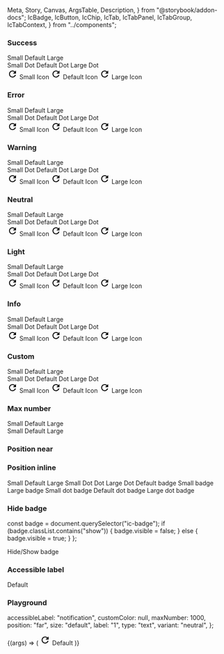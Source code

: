   Meta,
  Story,
  Canvas,
  ArgsTable,
  Description,
} from "@storybook/addon-docs";
  IcBadge,
  IcButton,
  IcChip,
  IcTab,
  IcTabPanel,
  IcTabGroup,
  IcTabContext,
} from "../components";

<Meta title="Badge" component={IcBadge} />

<Description markdown={readme} />

### Success

<Canvas>
  <Story name="Success">
    <div style={{ padding: "16px" }}>
      <IcButton variant="secondary" style={{ marginRight: "16px" }}>
        <IcBadge label="1" slot="badge" variant="success" size="small" />
        Small
      </IcButton>
      <IcButton variant="secondary" style={{ marginRight: "16px" }}>
        <IcBadge label="1" slot="badge" variant="success" />
        Default
      </IcButton>
      <IcButton variant="secondary">
        <IcBadge label="1" slot="badge" variant="success" size="large" />
        Large
      </IcButton>
    </div>
    <div style={{ padding: "16px" }}>
      <IcButton variant="secondary" style={{ marginRight: "16px" }}>
        <IcBadge type="dot" slot="badge" variant="success" size="small" />
        Small Dot
      </IcButton>
      <IcButton variant="secondary" style={{ marginRight: "16px" }}>
        <IcBadge type="dot" slot="badge" variant="success" />
        Default Dot
      </IcButton>
      <IcButton variant="secondary">
        <IcBadge type="dot" slot="badge" variant="success" size="large" />
        Large Dot
      </IcButton>
    </div>
    <div style={{ padding: "16px" }}>
      <IcButton variant="secondary" style={{ marginRight: "16px" }}>
        <IcBadge type="icon" slot="badge" variant="success" size="small">
          <svg
            slot="badge-icon"
            xmlns="http://www.w3.org/2000/svg"
            height="24px"
            viewBox="0 0 24 24"
            width="24px"
            aria-label="retry"
          >
            <path d="M0 0h24v24H0V0z" fill="none" />
            <path d="M17.65 6.35C16.2 4.9 14.21 4 12 4c-4.42 0-7.99 3.58-7.99 8s3.57 8 7.99 8c3.73 0 6.84-2.55 7.73-6h-2.08c-.82 2.33-3.04 4-5.65 4-3.31 0-6-2.69-6-6s2.69-6 6-6c1.66 0 3.14.69 4.22 1.78L13 11h7V4l-2.35 2.35z" />
          </svg>
        </IcBadge>
        Small Icon
      </IcButton>
      <IcButton variant="secondary" style={{ marginRight: "16px" }}>
        <IcBadge type="icon" slot="badge" variant="success">
          <svg
            slot="badge-icon"
            xmlns="http://www.w3.org/2000/svg"
            height="24px"
            viewBox="0 0 24 24"
            width="24px"
            aria-label="retry"
          >
            <path d="M0 0h24v24H0V0z" fill="none" />
            <path d="M17.65 6.35C16.2 4.9 14.21 4 12 4c-4.42 0-7.99 3.58-7.99 8s3.57 8 7.99 8c3.73 0 6.84-2.55 7.73-6h-2.08c-.82 2.33-3.04 4-5.65 4-3.31 0-6-2.69-6-6s2.69-6 6-6c1.66 0 3.14.69 4.22 1.78L13 11h7V4l-2.35 2.35z" />
          </svg>
        </IcBadge>
        Default Icon
      </IcButton>
      <IcButton variant="secondary">
        <IcBadge type="icon" slot="badge" variant="success" size="large">
          <svg
            slot="badge-icon"
            xmlns="http://www.w3.org/2000/svg"
            height="24px"
            viewBox="0 0 24 24"
            width="24px"
            aria-label="retry"
          >
            <path d="M0 0h24v24H0V0z" fill="none" />
            <path d="M17.65 6.35C16.2 4.9 14.21 4 12 4c-4.42 0-7.99 3.58-7.99 8s3.57 8 7.99 8c3.73 0 6.84-2.55 7.73-6h-2.08c-.82 2.33-3.04 4-5.65 4-3.31 0-6-2.69-6-6s2.69-6 6-6c1.66 0 3.14.69 4.22 1.78L13 11h7V4l-2.35 2.35z" />
          </svg>
        </IcBadge>
        Large Icon
      </IcButton>
    </div>
  </Story>
</Canvas>

### Error

<Canvas>
  <Story name="Error">
    <div style={{ padding: "16px" }}>
      <IcButton variant="secondary" style={{ marginRight: "16px" }}>
        <IcBadge label="1" slot="badge" variant="error" size="small" />
        Small
      </IcButton>
      <IcButton variant="secondary" style={{ marginRight: "16px" }}>
        <IcBadge label="1" slot="badge" variant="error" />
        Default
      </IcButton>
      <IcButton variant="secondary">
        <IcBadge label="1" slot="badge" variant="error" size="large" />
        Large
      </IcButton>
    </div>
    <div style={{ padding: "16px" }}>
      <IcButton variant="secondary" style={{ marginRight: "16px" }}>
        <IcBadge type="dot" slot="badge" variant="error" size="small" />
        Small Dot
      </IcButton>
      <IcButton variant="secondary" style={{ marginRight: "16px" }}>
        <IcBadge type="dot" slot="badge" variant="error" />
        Default Dot
      </IcButton>
      <IcButton variant="secondary">
        <IcBadge type="dot" slot="badge" variant="error" size="large" />
        Large Dot
      </IcButton>
    </div>
    <div style={{ padding: "16px" }}>
      <IcButton variant="secondary" style={{ marginRight: "16px" }}>
        <IcBadge type="icon" slot="badge" variant="error" size="small">
          <svg
            slot="badge-icon"
            xmlns="http://www.w3.org/2000/svg"
            height="24px"
            viewBox="0 0 24 24"
            width="24px"
            aria-label="retry"
          >
            <path d="M0 0h24v24H0V0z" fill="none" />
            <path d="M17.65 6.35C16.2 4.9 14.21 4 12 4c-4.42 0-7.99 3.58-7.99 8s3.57 8 7.99 8c3.73 0 6.84-2.55 7.73-6h-2.08c-.82 2.33-3.04 4-5.65 4-3.31 0-6-2.69-6-6s2.69-6 6-6c1.66 0 3.14.69 4.22 1.78L13 11h7V4l-2.35 2.35z" />
          </svg>
        </IcBadge>
        Small Icon
      </IcButton>
      <IcButton variant="secondary" style={{ marginRight: "16px" }}>
        <IcBadge type="icon" slot="badge" variant="error">
          <svg
            slot="badge-icon"
            xmlns="http://www.w3.org/2000/svg"
            height="24px"
            viewBox="0 0 24 24"
            width="24px"
            aria-label="retry"
          >
            <path d="M0 0h24v24H0V0z" fill="none" />
            <path d="M17.65 6.35C16.2 4.9 14.21 4 12 4c-4.42 0-7.99 3.58-7.99 8s3.57 8 7.99 8c3.73 0 6.84-2.55 7.73-6h-2.08c-.82 2.33-3.04 4-5.65 4-3.31 0-6-2.69-6-6s2.69-6 6-6c1.66 0 3.14.69 4.22 1.78L13 11h7V4l-2.35 2.35z" />
          </svg>
        </IcBadge>
        Default Icon
      </IcButton>
      <IcButton variant="secondary">
        <IcBadge type="icon" slot="badge" variant="error" size="large">
          <svg
            slot="badge-icon"
            xmlns="http://www.w3.org/2000/svg"
            height="24px"
            viewBox="0 0 24 24"
            width="24px"
            aria-label="retry"
          >
            <path d="M0 0h24v24H0V0z" fill="none" />
            <path d="M17.65 6.35C16.2 4.9 14.21 4 12 4c-4.42 0-7.99 3.58-7.99 8s3.57 8 7.99 8c3.73 0 6.84-2.55 7.73-6h-2.08c-.82 2.33-3.04 4-5.65 4-3.31 0-6-2.69-6-6s2.69-6 6-6c1.66 0 3.14.69 4.22 1.78L13 11h7V4l-2.35 2.35z" />
          </svg>
        </IcBadge>
        Large Icon
      </IcButton>
    </div>
  </Story>
</Canvas>

### Warning

<Canvas>
  <Story name="Warning">
    <div style={{ padding: "16px" }}>
      <IcButton variant="secondary" style={{ marginRight: "16px" }}>
        <IcBadge label="1" slot="badge" variant="warning" size="small" />
        Small
      </IcButton>
      <IcButton variant="secondary" style={{ marginRight: "16px" }}>
        <IcBadge label="1" slot="badge" variant="warning" />
        Default
      </IcButton>
      <IcButton variant="secondary">
        <IcBadge label="1" slot="badge" variant="warning" size="large" />
        Large
      </IcButton>
    </div>
    <div style={{ padding: "16px" }}>
      <IcButton variant="secondary" style={{ marginRight: "16px" }}>
        <IcBadge type="dot" slot="badge" variant="warning" size="small" />
        Small Dot
      </IcButton>
      <IcButton variant="secondary" style={{ marginRight: "16px" }}>
        <IcBadge type="dot" slot="badge" variant="warning" />
        Default Dot
      </IcButton>
      <IcButton variant="secondary">
        <IcBadge type="dot" slot="badge" variant="warning" size="large" />
        Large Dot
      </IcButton>
    </div>
    <div style={{ padding: "16px" }}>
      <IcButton variant="secondary" style={{ marginRight: "16px" }}>
        <IcBadge type="icon" slot="badge" variant="warning" size="small">
          <svg
            slot="badge-icon"
            xmlns="http://www.w3.org/2000/svg"
            height="24px"
            viewBox="0 0 24 24"
            width="24px"
            aria-label="retry"
          >
            <path d="M0 0h24v24H0V0z" fill="none" />
            <path d="M17.65 6.35C16.2 4.9 14.21 4 12 4c-4.42 0-7.99 3.58-7.99 8s3.57 8 7.99 8c3.73 0 6.84-2.55 7.73-6h-2.08c-.82 2.33-3.04 4-5.65 4-3.31 0-6-2.69-6-6s2.69-6 6-6c1.66 0 3.14.69 4.22 1.78L13 11h7V4l-2.35 2.35z" />
          </svg>
        </IcBadge>
        Small Icon
      </IcButton>
      <IcButton variant="secondary" style={{ marginRight: "16px" }}>
        <IcBadge type="icon" slot="badge" variant="warning">
          <svg
            slot="badge-icon"
            xmlns="http://www.w3.org/2000/svg"
            height="24px"
            viewBox="0 0 24 24"
            width="24px"
            aria-label="retry"
          >
            <path d="M0 0h24v24H0V0z" fill="none" />
            <path d="M17.65 6.35C16.2 4.9 14.21 4 12 4c-4.42 0-7.99 3.58-7.99 8s3.57 8 7.99 8c3.73 0 6.84-2.55 7.73-6h-2.08c-.82 2.33-3.04 4-5.65 4-3.31 0-6-2.69-6-6s2.69-6 6-6c1.66 0 3.14.69 4.22 1.78L13 11h7V4l-2.35 2.35z" />
          </svg>
        </IcBadge>
        Default Icon
      </IcButton>
      <IcButton variant="secondary">
        <IcBadge type="icon" slot="badge" variant="warning" size="large">
          <svg
            slot="badge-icon"
            xmlns="http://www.w3.org/2000/svg"
            height="24px"
            viewBox="0 0 24 24"
            width="24px"
            aria-label="retry"
          >
            <path d="M0 0h24v24H0V0z" fill="none" />
            <path d="M17.65 6.35C16.2 4.9 14.21 4 12 4c-4.42 0-7.99 3.58-7.99 8s3.57 8 7.99 8c3.73 0 6.84-2.55 7.73-6h-2.08c-.82 2.33-3.04 4-5.65 4-3.31 0-6-2.69-6-6s2.69-6 6-6c1.66 0 3.14.69 4.22 1.78L13 11h7V4l-2.35 2.35z" />
          </svg>
        </IcBadge>
        Large Icon
      </IcButton>
    </div>
  </Story>
</Canvas>

### Neutral

<Canvas>
  <Story name="Neutral">
    <div style={{ padding: "16px" }}>
      <IcButton variant="secondary" style={{ marginRight: "16px" }}>
        <IcBadge label="1" slot="badge" variant="neutral" size="small" />
        Small
      </IcButton>
      <IcButton variant="secondary" style={{ marginRight: "16px" }}>
        <IcBadge label="1" slot="badge" variant="neutral" />
        Default
      </IcButton>
      <IcButton variant="secondary">
        <IcBadge label="1" slot="badge" variant="neutral" size="large" />
        Large
      </IcButton>
    </div>
    <div style={{ padding: "16px" }}>
      <IcButton variant="secondary" style={{ marginRight: "16px" }}>
        <IcBadge type="dot" slot="badge" variant="neutral" size="small" />
        Small Dot
      </IcButton>
      <IcButton variant="secondary" style={{ marginRight: "16px" }}>
        <IcBadge type="dot" slot="badge" variant="neutral" />
        Default Dot
      </IcButton>
      <IcButton variant="secondary">
        <IcBadge type="dot" slot="badge" variant="neutral" size="large" />
        Large Dot
      </IcButton>
    </div>
    <div style={{ padding: "16px" }}>
      <IcButton variant="secondary" style={{ marginRight: "16px" }}>
        <IcBadge type="icon" slot="badge" variant="neutral" size="small">
          <svg
            slot="badge-icon"
            xmlns="http://www.w3.org/2000/svg"
            height="24px"
            viewBox="0 0 24 24"
            width="24px"
            aria-label="retry"
          >
            <path d="M0 0h24v24H0V0z" fill="none" />
            <path d="M17.65 6.35C16.2 4.9 14.21 4 12 4c-4.42 0-7.99 3.58-7.99 8s3.57 8 7.99 8c3.73 0 6.84-2.55 7.73-6h-2.08c-.82 2.33-3.04 4-5.65 4-3.31 0-6-2.69-6-6s2.69-6 6-6c1.66 0 3.14.69 4.22 1.78L13 11h7V4l-2.35 2.35z" />
          </svg>
        </IcBadge>
        Small Icon
      </IcButton>
      <IcButton variant="secondary" style={{ marginRight: "16px" }}>
        <IcBadge type="icon" slot="badge" variant="neutral">
          <svg
            slot="badge-icon"
            xmlns="http://www.w3.org/2000/svg"
            height="24px"
            viewBox="0 0 24 24"
            width="24px"
            aria-label="retry"
          >
            <path d="M0 0h24v24H0V0z" fill="none" />
            <path d="M17.65 6.35C16.2 4.9 14.21 4 12 4c-4.42 0-7.99 3.58-7.99 8s3.57 8 7.99 8c3.73 0 6.84-2.55 7.73-6h-2.08c-.82 2.33-3.04 4-5.65 4-3.31 0-6-2.69-6-6s2.69-6 6-6c1.66 0 3.14.69 4.22 1.78L13 11h7V4l-2.35 2.35z" />
          </svg>
        </IcBadge>
        Default Icon
      </IcButton>
      <IcButton variant="secondary">
        <IcBadge type="icon" slot="badge" variant="neutral" size="large">
          <svg
            slot="badge-icon"
            xmlns="http://www.w3.org/2000/svg"
            height="24px"
            viewBox="0 0 24 24"
            width="24px"
            aria-label="retry"
          >
            <path d="M0 0h24v24H0V0z" fill="none" />
            <path d="M17.65 6.35C16.2 4.9 14.21 4 12 4c-4.42 0-7.99 3.58-7.99 8s3.57 8 7.99 8c3.73 0 6.84-2.55 7.73-6h-2.08c-.82 2.33-3.04 4-5.65 4-3.31 0-6-2.69-6-6s2.69-6 6-6c1.66 0 3.14.69 4.22 1.78L13 11h7V4l-2.35 2.35z" />
          </svg>
        </IcBadge>
        Large Icon
      </IcButton>
    </div>
  </Story>
</Canvas>

### Light

<Canvas>
  <Story name="Light">
    <div style={{ padding: "16px" }}>
      <IcButton variant="secondary" style={{ marginRight: "16px" }}>
        <IcBadge label="1" slot="badge" variant="light" size="small" />
        Small
      </IcButton>
      <IcButton variant="secondary" style={{ marginRight: "16px" }}>
        <IcBadge label="1" slot="badge" variant="light" />
        Default
      </IcButton>
      <IcButton variant="secondary">
        <IcBadge label="1" slot="badge" variant="light" size="large" />
        Large
      </IcButton>
    </div>
    <div style={{ padding: "16px" }}>
      <IcButton variant="secondary" style={{ marginRight: "16px" }}>
        <IcBadge type="dot" slot="badge" variant="light" size="small" />
        Small Dot
      </IcButton>
      <IcButton variant="secondary" style={{ marginRight: "16px" }}>
        <IcBadge type="dot" slot="badge" variant="light" />
        Default Dot
      </IcButton>
      <IcButton variant="secondary">
        <IcBadge type="dot" slot="badge" variant="light" size="large" />
        Large Dot
      </IcButton>
    </div>
    <div style={{ padding: "16px" }}>
      <IcButton variant="secondary" style={{ marginRight: "16px" }}>
        <IcBadge type="icon" slot="badge" variant="light" size="small">
          <svg
            slot="badge-icon"
            xmlns="http://www.w3.org/2000/svg"
            height="24px"
            viewBox="0 0 24 24"
            width="24px"
            aria-label="retry"
          >
            <path d="M0 0h24v24H0V0z" fill="none" />
            <path d="M17.65 6.35C16.2 4.9 14.21 4 12 4c-4.42 0-7.99 3.58-7.99 8s3.57 8 7.99 8c3.73 0 6.84-2.55 7.73-6h-2.08c-.82 2.33-3.04 4-5.65 4-3.31 0-6-2.69-6-6s2.69-6 6-6c1.66 0 3.14.69 4.22 1.78L13 11h7V4l-2.35 2.35z" />
          </svg>
        </IcBadge>
        Small Icon
      </IcButton>
      <IcButton variant="secondary" style={{ marginRight: "16px" }}>
        <IcBadge type="icon" slot="badge" variant="light">
          <svg
            slot="badge-icon"
            xmlns="http://www.w3.org/2000/svg"
            height="24px"
            viewBox="0 0 24 24"
            width="24px"
            aria-label="retry"
          >
            <path d="M0 0h24v24H0V0z" fill="none" />
            <path d="M17.65 6.35C16.2 4.9 14.21 4 12 4c-4.42 0-7.99 3.58-7.99 8s3.57 8 7.99 8c3.73 0 6.84-2.55 7.73-6h-2.08c-.82 2.33-3.04 4-5.65 4-3.31 0-6-2.69-6-6s2.69-6 6-6c1.66 0 3.14.69 4.22 1.78L13 11h7V4l-2.35 2.35z" />
          </svg>
        </IcBadge>
        Default Icon
      </IcButton>
      <IcButton variant="secondary">
        <IcBadge type="icon" slot="badge" variant="light" size="large">
          <svg
            slot="badge-icon"
            xmlns="http://www.w3.org/2000/svg"
            height="24px"
            viewBox="0 0 24 24"
            width="24px"
            aria-label="retry"
          >
            <path d="M0 0h24v24H0V0z" fill="none" />
            <path d="M17.65 6.35C16.2 4.9 14.21 4 12 4c-4.42 0-7.99 3.58-7.99 8s3.57 8 7.99 8c3.73 0 6.84-2.55 7.73-6h-2.08c-.82 2.33-3.04 4-5.65 4-3.31 0-6-2.69-6-6s2.69-6 6-6c1.66 0 3.14.69 4.22 1.78L13 11h7V4l-2.35 2.35z" />
          </svg>
        </IcBadge>
        Large Icon
      </IcButton>
    </div>
  </Story>
</Canvas>

### Info

<Canvas>
  <Story name="Info">
    <div style={{ padding: "16px" }}>
      <IcButton variant="secondary" style={{ marginRight: "16px" }}>
        <IcBadge label="1" slot="badge" variant="info" size="small" />
        Small
      </IcButton>
      <IcButton variant="secondary" style={{ marginRight: "16px" }}>
        <IcBadge label="1" slot="badge" variant="info" />
        Default
      </IcButton>
      <IcButton variant="secondary">
        <IcBadge label="1" slot="badge" variant="info" size="large" />
        Large
      </IcButton>
    </div>
    <div style={{ padding: "16px" }}>
      <IcButton variant="secondary" style={{ marginRight: "16px" }}>
        <IcBadge type="dot" slot="badge" variant="info" size="small" />
        Small Dot
      </IcButton>
      <IcButton variant="secondary" style={{ marginRight: "16px" }}>
        <IcBadge type="dot" slot="badge" variant="info" />
        Default Dot
      </IcButton>
      <IcButton variant="secondary">
        <IcBadge type="dot" slot="badge" variant="info" size="large" />
        Large Dot
      </IcButton>
    </div>
    <div style={{ padding: "16px" }}>
      <IcButton variant="secondary" style={{ marginRight: "16px" }}>
        <IcBadge type="icon" slot="badge" variant="info" size="small">
          <svg
            slot="badge-icon"
            xmlns="http://www.w3.org/2000/svg"
            height="24px"
            viewBox="0 0 24 24"
            width="24px"
            aria-label="retry"
          >
            <path d="M0 0h24v24H0V0z" fill="none" />
            <path d="M17.65 6.35C16.2 4.9 14.21 4 12 4c-4.42 0-7.99 3.58-7.99 8s3.57 8 7.99 8c3.73 0 6.84-2.55 7.73-6h-2.08c-.82 2.33-3.04 4-5.65 4-3.31 0-6-2.69-6-6s2.69-6 6-6c1.66 0 3.14.69 4.22 1.78L13 11h7V4l-2.35 2.35z" />
          </svg>
        </IcBadge>
        Small Icon
      </IcButton>
      <IcButton variant="secondary" style={{ marginRight: "16px" }}>
        <IcBadge type="icon" slot="badge" variant="info">
          <svg
            slot="badge-icon"
            xmlns="http://www.w3.org/2000/svg"
            height="24px"
            viewBox="0 0 24 24"
            width="24px"
            aria-label="retry"
          >
            <path d="M0 0h24v24H0V0z" fill="none" />
            <path d="M17.65 6.35C16.2 4.9 14.21 4 12 4c-4.42 0-7.99 3.58-7.99 8s3.57 8 7.99 8c3.73 0 6.84-2.55 7.73-6h-2.08c-.82 2.33-3.04 4-5.65 4-3.31 0-6-2.69-6-6s2.69-6 6-6c1.66 0 3.14.69 4.22 1.78L13 11h7V4l-2.35 2.35z" />
          </svg>
        </IcBadge>
        Default Icon
      </IcButton>
      <IcButton variant="secondary">
        <IcBadge type="icon" slot="badge" variant="info" size="large">
          <svg
            slot="badge-icon"
            xmlns="http://www.w3.org/2000/svg"
            height="24px"
            viewBox="0 0 24 24"
            width="24px"
            aria-label="retry"
          >
            <path d="M0 0h24v24H0V0z" fill="none" />
            <path d="M17.65 6.35C16.2 4.9 14.21 4 12 4c-4.42 0-7.99 3.58-7.99 8s3.57 8 7.99 8c3.73 0 6.84-2.55 7.73-6h-2.08c-.82 2.33-3.04 4-5.65 4-3.31 0-6-2.69-6-6s2.69-6 6-6c1.66 0 3.14.69 4.22 1.78L13 11h7V4l-2.35 2.35z" />
          </svg>
        </IcBadge>
        Large Icon
      </IcButton>
    </div>
  </Story>
</Canvas>

### Custom

<Canvas>
  <Story name="Custom">
    <div style={{ padding: "16px" }}>
      <IcButton variant="secondary" style={{ marginRight: "16px" }}>
        <IcBadge
          label="1"
          slot="badge"
          variant="custom"
          custom-color="#F8C8DC"
          size="small"
        />
        Small
      </IcButton>
      <IcButton variant="secondary" style={{ marginRight: "16px" }}>
        <IcBadge
          label="1"
          slot="badge"
          variant="custom"
          custom-color="#F8C8DC"
        />
        Default
      </IcButton>
      <IcButton variant="secondary">
        <IcBadge
          label="1"
          slot="badge"
          variant="custom"
          custom-color="#F8C8DC"
          size="large"
        />
        Large
      </IcButton>
    </div>
    <div style={{ padding: "16px" }}>
      <IcButton variant="secondary" style={{ marginRight: "16px" }}>
        <IcBadge
          type="dot"
          slot="badge"
          variant="custom"
          custom-color="#F8C8DC"
          size="small"
        />
        Small Dot
      </IcButton>
      <IcButton variant="secondary" style={{ marginRight: "16px" }}>
        <IcBadge
          type="dot"
          slot="badge"
          variant="custom"
          custom-color="#F8C8DC"
        />
        Default Dot
      </IcButton>
      <IcButton variant="secondary">
        <IcBadge
          type="dot"
          slot="badge"
          variant="custom"
          custom-color="#F8C8DC"
          size="large"
        />
        Large Dot
      </IcButton>
    </div>
    <div style={{ padding: "16px" }}>
      <IcButton variant="secondary" style={{ marginRight: "16px" }}>
        <IcBadge
          type="icon"
          slot="badge"
          variant="custom"
          custom-color="#F8C8DC"
          size="small"
        >
          <svg
            slot="badge-icon"
            xmlns="http://www.w3.org/2000/svg"
            height="24px"
            viewBox="0 0 24 24"
            width="24px"
            aria-label="retry"
          >
            <path d="M0 0h24v24H0V0z" fill="none" />
            <path d="M17.65 6.35C16.2 4.9 14.21 4 12 4c-4.42 0-7.99 3.58-7.99 8s3.57 8 7.99 8c3.73 0 6.84-2.55 7.73-6h-2.08c-.82 2.33-3.04 4-5.65 4-3.31 0-6-2.69-6-6s2.69-6 6-6c1.66 0 3.14.69 4.22 1.78L13 11h7V4l-2.35 2.35z" />
          </svg>
        </IcBadge>
        Small Icon
      </IcButton>
      <IcButton variant="secondary" style={{ marginRight: "16px" }}>
        <IcBadge
          type="icon"
          slot="badge"
          variant="custom"
          custom-color="#F8C8DC"
        >
          <svg
            slot="badge-icon"
            xmlns="http://www.w3.org/2000/svg"
            height="24px"
            viewBox="0 0 24 24"
            width="24px"
            aria-label="retry"
          >
            <path d="M0 0h24v24H0V0z" fill="none" />
            <path d="M17.65 6.35C16.2 4.9 14.21 4 12 4c-4.42 0-7.99 3.58-7.99 8s3.57 8 7.99 8c3.73 0 6.84-2.55 7.73-6h-2.08c-.82 2.33-3.04 4-5.65 4-3.31 0-6-2.69-6-6s2.69-6 6-6c1.66 0 3.14.69 4.22 1.78L13 11h7V4l-2.35 2.35z" />
          </svg>
        </IcBadge>
        Default Icon
      </IcButton>
      <IcButton variant="secondary">
        <IcBadge
          type="icon"
          slot="badge"
          variant="custom"
          custom-color="#F8C8DC"
          size="large"
        >
          <svg
            slot="badge-icon"
            xmlns="http://www.w3.org/2000/svg"
            height="24px"
            viewBox="0 0 24 24"
            width="24px"
            aria-label="retry"
          >
            <path d="M0 0h24v24H0V0z" fill="none" />
            <path d="M17.65 6.35C16.2 4.9 14.21 4 12 4c-4.42 0-7.99 3.58-7.99 8s3.57 8 7.99 8c3.73 0 6.84-2.55 7.73-6h-2.08c-.82 2.33-3.04 4-5.65 4-3.31 0-6-2.69-6-6s2.69-6 6-6c1.66 0 3.14.69 4.22 1.78L13 11h7V4l-2.35 2.35z" />
          </svg>
        </IcBadge>
        Large Icon
      </IcButton>
    </div>
  </Story>
</Canvas>

### Max number

<Canvas>
  <Story name="Max number">
    <div style={{ padding: "16px" }}>
      <IcButton variant="secondary" style={{ marginRight: "16px" }}>
        <IcBadge label="1000" slot="badge" size="small" max-number="9" />
        Small
      </IcButton>
      <IcButton variant="secondary" style={{ marginRight: "16px" }}>
        <IcBadge label="1000" max-number="9" slot="badge" />
        Default
      </IcButton>
      <IcButton variant="secondary">
        <IcBadge label="1000" slot="badge" size="large" max-number="9" />
        Large
      </IcButton>
    </div>
    <div style={{ padding: "16px" }}>
      <IcButton variant="secondary" style={{ marginRight: "16px" }}>
        <IcBadge label="1000" slot="badge" size="small" max-number="99" />
        Small
      </IcButton>
      <IcButton variant="secondary" style={{ marginRight: "16px" }}>
        <IcBadge label="1000" max-number="99" slot="badge" />
        Default
      </IcButton>
      <IcButton variant="secondary">
        <IcBadge label="1000" slot="badge" size="large" max-number="99" />
        Large
      </IcButton>
    </div>
  </Story>
</Canvas>

### Position near

<Canvas>
  <Story name="Position near">
    <div style={{ padding: "16px" }}>
      <IcChip label="Small" style={{ marginRight: "16px" }}>
        <IcBadge label="1" slot="badge" position="near" size="small" />
      </IcChip>
      <IcChip label="Default" style={{ marginRight: "16px" }}>
        <IcBadge label="1" slot="badge" position="near" />
      </IcChip>
      <IcChip label="Large">
        <IcBadge label="1" slot="badge" position="near" size="large" />
      </IcChip>
    </div>
    <div style={{ padding: "16px" }}>
      <IcChip label="Small Dot" style={{ marginRight: "16px" }}>
        <IcBadge type="dot" slot="badge" position="near" size="small" />
      </IcChip>
      <IcChip label="Default Dot" style={{ marginRight: "16px" }}>
        <IcBadge type="dot" slot="badge" position="near" />
      </IcChip>
      <IcChip label="Large Dot">
        <IcBadge type="dot" slot="badge" position="near" size="large" />
      </IcChip>
    </div>
  </Story>
</Canvas>

### Position inline

<Canvas>
  <Story name="Position inline">
    <IcTabContext>
      <IcTabGroup label="Example tab group">
        <IcTab>
          Small
          <IcBadge
            label="1"
            slot="badge"
            position="inline"
            size="small"
            accessibleLabel="1 notification found"
          />
        </IcTab>
        <IcTab>
          Default
          <IcBadge
            label="1"
            slot="badge"
            position="inline"
            accessibleLabel="1 notification found"
          />
        </IcTab>
        <IcTab>
          Large
          <IcBadge
            label="1"
            slot="badge"
            position="inline"
            size="large"
            accessibleLabel="1 notification found"
          />
        </IcTab>
        <IcTab>
          Small Dot
          <IcBadge type="dot" slot="badge" position="inline" size="small" />
        </IcTab>
        <IcTab>
          Dot
          <IcBadge type="dot" slot="badge" position="inline" />
        </IcTab>
        <IcTab>
          Large Dot
          <IcBadge type="dot" slot="badge" position="inline" size="large" />
        </IcTab>
      </IcTabGroup>
      <IcTabPanel>Default badge</IcTabPanel>
      <IcTabPanel>Small badge</IcTabPanel>
      <IcTabPanel>Large badge</IcTabPanel>
      <IcTabPanel>Small dot badge</IcTabPanel>
      <IcTabPanel>Default dot badge</IcTabPanel>
      <IcTabPanel>Large dot badge</IcTabPanel>
    </IcTabContext>
  </Story>
</Canvas>

### Hide badge

  const badge = document.querySelector("ic-badge");
  if (badge.classList.contains("show")) {
    badge.visible = false;
  } else {
    badge.visible = true;
  }
};

<Canvas>
  <Story name="Hide badge">
    <div style={{ padding: "16px" }}>
      <IcButton variant="secondary" onclick={showHideBadge}>
        <IcBadge label="1" slot="badge" />
        Hide/Show badge
      </IcButton>
    </div>
  </Story>
</Canvas>

### Accessible label

<Canvas>
  <Story name="Accessible label">
    <div style={{ padding: "16px" }}>
      <IcButton variant="secondary" style={{ marginRight: "16px" }}>
        <IcBadge
          label="1"
          slot="badge"
          size="large"
          accessibleLabel="1 notification found"
        />
        Default
      </IcButton>
      <IcChip label="Default dot" dismissible="true">
        <IcBadge
          type="dot"
          slot="badge"
          position="near"
          accessibleLabel="Notifications found"
        />
      </IcChip>
    </div>
  </Story>
</Canvas>

### Playground

  accessibleLabel: "notification",
  customColor: null,
  maxNumber: 1000,
  position: "far",
  size: "default",
  label: "1",
  type: "text",
  variant: "neutral",
};

<Canvas>
  <Story
    args={defaultArgs}
    argTypes={{
      customColor: {
        control: { type: "text" },
      },
      position: {
        options: ["far", "near", "inline"],
        control: {
          type: "radio",
        },
      },
      size: {
          options: ["small", "default", "large"],
        control: {
          type: "radio",
        },
      },
      type: {
          options: ["text", "dot", "icon"],
        control: {
          type: "radio",
        },
      },
      variant: {
          options: [
            "neutral",
            "success",
            "warning",
            "error",
            "info",
            "light",
            "custom",
          ],
        control: {
          type: "select",
        },
      },
    }}
    name="Playground"
  >
    {(args) => (
      <IcButton variant="secondary">
        <IcBadge 
          accessibleLabel={args.accessibleLabel}
          customColor={args.customColor}
          maxNumber={args.maxNumber}
          position={args.position}
          size={args.size}
          label={args.label}
          type={args.type}
          variant={args.variant}
        >
          <svg
            slot="badge-icon"
            xmlns="http://www.w3.org/2000/svg"
            height="24px"
            viewBox="0 0 24 24"
            width="24px"
            aria-label="retry"
          >
            <path d="M0 0h24v24H0V0z" fill="none" />
            <path d="M17.65 6.35C16.2 4.9 14.21 4 12 4c-4.42 0-7.99 3.58-7.99 8s3.57 8 7.99 8c3.73 0 6.84-2.55 7.73-6h-2.08c-.82 2.33-3.04 4-5.65 4-3.31 0-6-2.69-6-6s2.69-6 6-6c1.66 0 3.14.69 4.22 1.78L13 11h7V4l-2.35 2.35z" />
          </svg>
        </IcBadge>
        Default
      </IcButton>
    )}
  </Story>
</Canvas>
